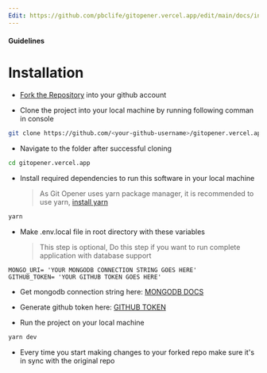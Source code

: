 ```yaml
---
Edit: https://github.com/pbclife/gitopener.vercel.app/edit/main/docs/installation.mdx
---
```


#### Guidelines

# Installation

- [Fork the Repository][fork-link] into your github account

- Clone the project into your local machine by running following comman in console

```bash
git clone https://github.com/<your-github-username>/gitopener.vercel.app.git
```

- Navigate to the folder after successful cloning

```bash
cd gitopener.vercel.app
```

- Install required dependencies to run this software in your local machine
  > As Git Opener uses yarn package manager, it is recommended to use yarn, [install yarn][yarn-website]

```bash
yarn
```

- Make .env.local file in root directory with these variables
  > This step is optional, Do this step if you want to run complete application with database support

```
MONGO_URI= 'YOUR MONGODB CONNECTION STRING GOES HERE'
GITHUB_TOKEN= 'YOUR GITHUB TOKEN GOES HERE'
```

- Get mongodb connection string here: [MONGODB DOCS][mongodb-docs]
- Generate github token here: [GITHUB TOKEN][github-token]

- Run the project on your local machine

```sh
yarn dev
```

- Every time you start making changes to your forked repo make sure it's in sync with the original repo

[fork-link]: https://github.com/pbclife/gitopener.vercel.app/fork
[yarn-website]: https://classic.yarnpkg.com/lang/en/docs/install/#debian-stable
[mongodb-docs]: https://www.mongodb.com/docs/compass/current/connect
[github-token]: https://github.com/settings/tokens
